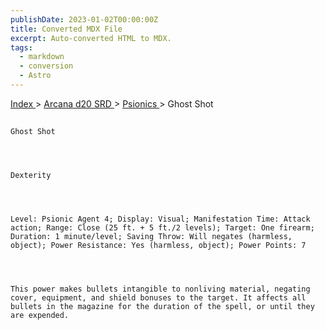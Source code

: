 ```yaml
---
publishDate: 2023-01-02T00:00:00Z
title: Converted MDX File
excerpt: Auto-converted HTML to MDX.
tags:
  - markdown
  - conversion
  - Astro
---
```


[
Index
](-index) >
[
Arcana d20 SRD
](arcana-d20-srd-index) >
[
Psionics
](arcana-d20-srd-psionics-index) > Ghost Shot

##

    Ghost Shot




    Dexterity




    Level: Psionic Agent 4; Display: Visual; Manifestation Time: Attack action; Range: Close (25 ft. + 5 ft./2 levels); Target: One firearm; Duration: 1 minute/level; Saving Throw: Will negates (harmless, object); Power Resistance: Yes (harmless, object); Power Points: 7




    This power makes bullets intangible to nonliving material, negating cover, equipment, and shield bonuses to the target. It affects all bullets in the magazine for the duration of the spell, or until they are expended.

